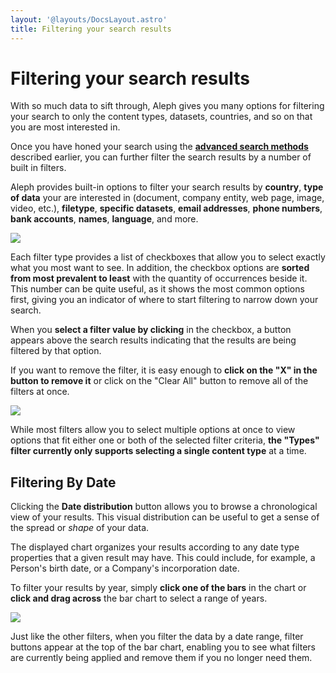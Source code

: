 ```yaml
---
layout: '@layouts/DocsLayout.astro'
title: Filtering your search results
---
```


# Filtering your search results

<p class="lead">
  With so much data to sift through, Aleph gives you many options for filtering
  your search to only the content types, datasets, countries, and so on that you
  are most interested in.
</p>

Once you have honed your search using the [**advanced search methods**](/guide/search/advanced-search-methods) described earlier, you can further filter the search results by a number of built in filters.

Aleph provides built-in options to filter your search results by **country**, **type of data** your are interested in (document, company entity, web page, image, video, etc.), **filetype**, **specific datasets**, **email addresses**, **phone numbers**, **bank accounts**, **names**, **language**, and more.

<Image src="/assets/annotated_facet_search.png" />

Each filter type provides a list of checkboxes that allow you to select exactly what you most want to see. In addition, the checkbox options are **sorted from most prevalent to least** with the quantity of occurrences beside it. This number can be quite useful, as it shows the most common options first, giving you an indicator of where to start filtering to narrow down your search.

When you **select a filter value by clicking** in the checkbox, a button appears above the search results indicating that the results are being filtered by that option.

If you want to remove the filter, it is easy enough to **click on the "X" in the button to remove it** or click on the "Clear All" button to remove all of the filters at once.

<Image src="/assets/annotated_facet_buttons.png.png" />

<Callout>While most filters allow you to select multiple options at once to view options that fit either one or both of the selected filter criteria, **the "Types" filter currently only supports selecting a single content type** at a time.</Callout>

## Filtering By Date

Clicking the **Date distribution** button allows you to browse a chronological view of your results. This visual distribution can be useful to get a sense of the spread or _shape_ of your data.

The displayed chart organizes your results according to any date type properties that a given result may have. This could include, for example, a Person's birth date, or a Company's incorporation date.

To filter your results by year, simply **click one of the bars** in the chart or **click and drag across** the bar chart to select a range of years.

<Image src="/assets/Screen Shot 2021-02-11 at 10.08.38.png" density={2} />

Just like the other filters, when you filter the data by a date range, filter buttons appear at the top of the bar chart, enabling you to see what filters are currently being applied and remove them if you no longer need them.
